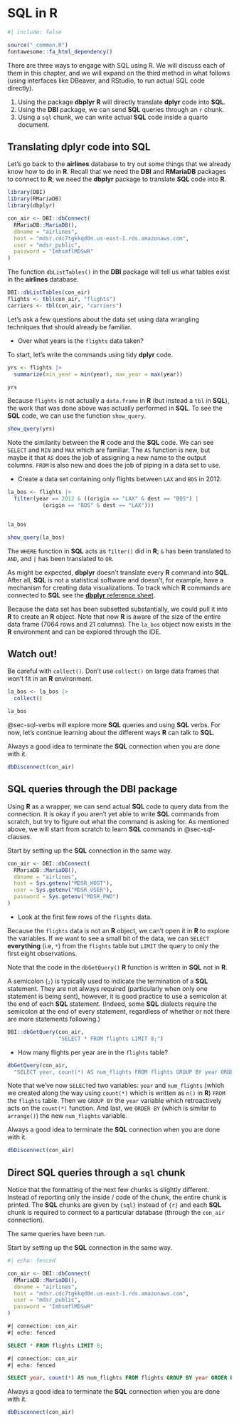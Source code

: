 # SQL in R {#sec-sql-R}

```r
#| include: false

source("_common.R")
fontawesome::fa_html_dependency()
```

There are three ways to engage with SQL using R.  We will discuss each of them in this chapter, and we will expand on the third method in what follows (using interfaces like DBeaver, and RStudio, to run actual SQL code directly).

1. Using the package **dbplyr** **R** will directly translate **dplyr** code into **SQL**.
2. Using the **DBI** package, we can send **SQL** queries through an `r` chunk.
3. Using a `sql` chunk, we can write actual **SQL** code inside a quarto document.



## Translating **dplyr** code into SQL {#sec-dplyr-seq}

Let's go back to the **airlines** database to try out some things that we already know how to do in **R**.  Recall that we need the **DBI** and **RMariaDB** packages to connect to **R**; we need the **dbplyr** package to translate **SQL** code into **R**.

```r
library(DBI)
library(RMariaDB)
library(dbplyr)

con_air <- DBI::dbConnect(
  RMariaDB::MariaDB(),
  dbname = "airlines",
  host = "mdsr.cdc7tgkkqd0n.us-east-1.rds.amazonaws.com",
  user = "mdsr_public",
  password = "ImhsmflMDSwR"
)
```

The function `dbListTables()` in the **DBI** package will tell us what tables exist in the **airlines** database.

```r
DBI::dbListTables(con_air)
flights <- tbl(con_air, "flights")
carriers <- tbl(con_air, "carriers")
```

Let's ask a few questions about the data set using data wrangling techniques that should already be familiar.

* Over what years is the `flights` data taken?

To start, let's write the commands using tidy **dplyr** code.

```r
yrs <- flights |>
  summarize(min_year = min(year), max_year = max(year))

yrs
```

Because `flights` is not actually a `data.frame` in **R** (but instead a `tbl` in **SQL**), the work that was done above was actually performed in **SQL**.  To see the **SQL** code, we can use the function `show_query`.

```r
show_query(yrs)
```

Note the similarity between the **R** code and the **SQL** code.  We can see `SELECT` and `MIN` and `MAX` which are familiar.  The `AS` function is new, but maybe it that `AS` does the job of assigning a new name to the output columns.  `FROM` is also new and does the job of piping in a data set to use.

* Create a data set containing only flights between `LAX` and `BOS` in 2012.

```r
la_bos <- flights |>
  filter(year == 2012 & ((origin == "LAX" & dest == "BOS") | 
           (origin == "BOS" & dest == "LAX"))) 


la_bos
```

```r
show_query(la_bos)
```

The `WHERE` function in **SQL** acts as `filter()` did in **R**; `&` has been translated to `AND`, and `|` has been translated to `OR`.


As might be expected, **dbplyr** doesn't translate every **R** command into **SQL**.  After all, **SQL** is not a statistical software and doesn't, for example, have a mechanism for creating data visualizations.  To track which **R** commands are connected to **SQL** see the <a href = "https://dbplyr.tidyverse.org/reference/" target= "_blank">**dbplyr** reference sheet</a>.


Because the data set has been subsetted substantially, we could pull it into **R** to create an **R** object.  Note that now **R** is aware of the size of the entire data frame (7064 rows and 21 columns).  The `la_bos` object now exists in the **R** environment and can be explored through the IDE.  

::: {.callout-tip icon=false}

## <i class="fas fa-triangle-exclamation"></i> Watch out!

Be careful with `collect()`. Don't use `collect()` on large data frames that won't fit in an **R** environment.
:::

```r
la_bos <- la_bos |>
  collect()

la_bos
```

@sec-sql-verbs will explore more **SQL** queries and using **SQL** verbs. For now, let's continue learning about the different ways **R** can talk to **SQL**.

Always a good idea to terminate the **SQL** connection when you are done with it.

```r
dbDisconnect(con_air)
```

## SQL queries through the **DBI** package

Using **R** as a wrapper, we can send actual **SQL** code to query data from the connection.  It is okay if you aren't yet able to write **SQL** commands from scratch, but try to figure out what the command is asking for.  As mentioned above, we will start from scratch to learn **SQL** commands in @sec-sql-clauses.

Start by setting up the **SQL** connection in the same way.

```r
con_air <- DBI::dbConnect(
  RMariaDB::MariaDB(),
  dbname = "airlines",
  host = Sys.getenv("MDSR_HOST"),
  user = Sys.getenv("MDSR_USER"),
  password = Sys.getenv("MDSR_PWD")
)
```


* Look at the first few rows of the `flights` data.

Because the `flights` data is not an **R** object, we can't open it in **R** to explore the variables.  If we want to see a small bit of the data, we can `SELECT` **everything** (i.e, `*`) from the `flights` table but `LIMIT` the query to only the first eight observations.  

Note that the code in the `dbGetQuery()` **R** function is written in **SQL** not in **R**.  

A semicolon (`;`) is typically used to indicate the termination of a **SQL** statement.  They are not always required (particularly when only one statement is being sent), however, it is good practice to use a semicolon at the end of each **SQL** statement.  (Indeed, some **SQL** dialects require the semicolon at the end of every statement, regardless of whether or not there are more statements following.)

```r
DBI::dbGetQuery(con_air,
                "SELECT * FROM flights LIMIT 8;")
```
* How many flights per year are in the `flights` table?

```r
dbGetQuery(con_air, 
  "SELECT year, count(*) AS num_flights FROM flights GROUP BY year ORDER BY num_flights;")
```

Note that we've now `SELECT`ed two variables: `year` and `num_flights` (which we created along the way using `count(*)` which is written as `n()` in **R**) `FROM` the `flights` table.  Then we `GROUP BY` the `year` variable which retroactively acts on the `count(*)` function.  And last, we `ORDER BY` (which is similar to `arrange()`) the new `num_flights` variable.


Always a good idea to terminate the **SQL** connection when you are done with it.

```r
dbDisconnect(con_air)
```


## Direct **SQL** queries through a `sql` chunk

Notice that the formatting of the next few chunks is slightly different. Instead of reporting only the inside / code of the chunk, the entire chunk is printed.  The **SQL** chunks are given by `{sql}` instead of `{r}` and each **SQL** chunk is required to connect to a particular database (through the `con_air` connection).

The same queries have been run.

Start by setting up the **SQL** connection in the same way.

```r
#| echo: fenced

con_air <- DBI::dbConnect(
  RMariaDB::MariaDB(),
  dbname = "airlines",
  host = "mdsr.cdc7tgkkqd0n.us-east-1.rds.amazonaws.com",
  user = "mdsr_public",
  password = "ImhsmflMDSwR"
)
```



```sql
#| connection: con_air
#| echo: fenced

SELECT * FROM flights LIMIT 8;
```


```sql
#| connection: con_air
#| echo: fenced

SELECT year, count(*) AS num_flights FROM flights GROUP BY year ORDER BY num_flights;
```


Always a good idea to terminate the **SQL** connection when you are done with it.

```r
dbDisconnect(con_air)
```
